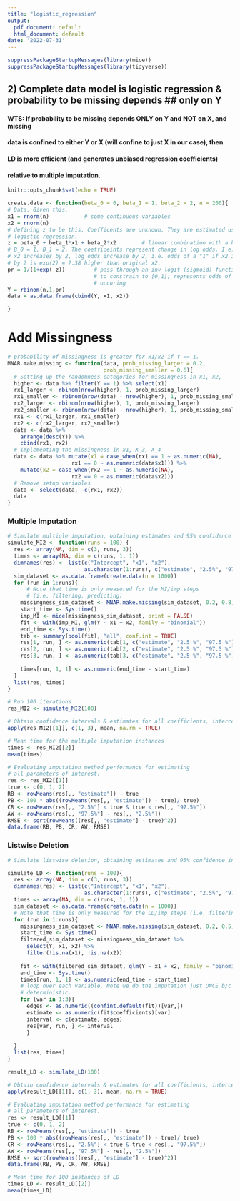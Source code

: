 ```yaml
---
title: "logistic_regression"
output:
  pdf_document: default
  html_document: default
date: '2022-07-31'
---
```

```r
suppressPackageStartupMessages(library(mice))
suppressPackageStartupMessages(library(tidyverse))
```

## 2) Complete data model is logistic regression & probability to be missing depends ## only on Y

#### WTS: If probability to be missing depends ONLY on Y and NOT on X, and missing 
#### data is confined to either Y or X (will confine to just X in our case), then
#### LD is more efficient (and generates unbiased regression coefficients) 
####  relative to multiple imputation.
```r
knitr::opts_chunk$set(echo = TRUE)
```




```r
create.data <- function(beta_0 = 0, beta_1 = 1, beta_2 = 2, n = 200){
# Data. Given this.
x1 = rnorm(n)           # some continuous variables 
x2 = rnorm(n)
# defining z to be this. Coefficents are unknown. They are estimated using MLE as part of 
# logistic regression.
z = beta_0 + beta_1*x1 + beta_2*x2        # linear combination with a bias. Here, 
# B_0 = 1, B_1 = 2. The coefficeints represent change in log odds. I.e. if 
# x2 increases by 2, log odds increase by 2, i.e. odds of a "1" if x2 increases
# by 2 is exp(2) = 7.38 higher than original x2.
pr = 1/(1+exp(-z))         # pass through an inv-logit (sigmoid) function to
                           # to constrain to [0,1]; represents odds of event
                           # occuring
Y = rbinom(n,1,pr)   
data = as.data.frame(cbind(Y, x1, x2))

}
```



# Add Missingness
```r
# probability of missingness is greater for x1/x2 if Y == 1.
MNAR.make.missing <- function(data, prob_missing_larger = 0.2, 
                              prob_missing_smaller = 0.6){
  # Setting up the randomness categories for missingness in x1, x2,  
  higher <- data %>% filter(Y == 1) %>% select(x1) 
  rx1_larger <- rbinom(nrow(higher), 1, prob_missing_larger)
  rx1_smaller <- rbinom(nrow(data) - nrow(higher), 1, prob_missing_smaller)
  rx2_larger <- rbinom(nrow(higher), 1, prob_missing_larger)
  rx2_smaller <- rbinom(nrow(data) - nrow(higher), 1, prob_missing_smaller)
  rx1 <- c(rx1_larger, rx1_smaller)
  rx2 <- c(rx2_larger, rx2_smaller)
  data <- data %>% 
    arrange(desc(Y)) %>%
    cbind(rx1, rx2)
  # Implementing the missingness in x1, X_3, X_4
  data <- data %>% mutate(x1 = case_when(rx1 == 1 ~ as.numeric(NA), 
                    rx1 == 0 ~ as.numeric(data$x1))) %>%
    mutate(x2 = case_when(rx2 == 1 ~ as.numeric(NA), 
                    rx2 == 0 ~ as.numeric(data$x2)))
  # Remove setup variables
  data <- select(data, -c(rx1, rx2)) 
  data
}

```


### Multiple Imputation

```r
# Simulate multiple imputation, obtaining estimates and 95% confidence interval.
simulate_MI2 <- function(runs = 100) {
  res <- array(NA, dim = c(3, runs, 3))
  times <- array(NA, dim = c(runs, 1, 1))
  dimnames(res) <- list(c("Intercept", "x1", "x2"),
                        as.character(1:runs), c("estimate", "2.5%", "97.5%"))
  sim_dataset <- as.data.frame(create.data(n = 1000))
  for (run in 1:runs){
      # Note that time is only measured for the MI/imp steps 
      # (i.e. filtering, predicting)
    missingness_sim_dataset <- MNAR.make.missing(sim_dataset, 0.2, 0.8)
    start_time <- Sys.time()
    imp_MI <- mice(missingness_sim_dataset, print = FALSE)
    fit <- with(imp_MI, glm(Y ~ x1 + x2, family = "binomial"))
    end_time <- Sys.time()
    tab <- summary(pool(fit), "all", conf.int = TRUE)  
    res[1, run, ] <- as.numeric(tab[1, c("estimate", "2.5 %", "97.5 %")])  
    res[2, run, ] <- as.numeric(tab[2, c("estimate", "2.5 %", "97.5 %")])
    res[3, run, ] <- as.numeric(tab[3, c("estimate", "2.5 %", "97.5 %")])
    
    times[run, 1, 1] <- as.numeric(end_time - start_time)
  }
  list(res, times)
}

```

```r
# Run 100 iterations 
res_MI2 <- simulate_MI2(100)
```


```r
# Obtain confidence intervals & estimates for all coefficients, intercept.
apply(res_MI2[[1]], c(1, 3), mean, na.rm = TRUE)

```

```r
# Mean time for the multiple imputation instances
times <- res_MI2[[2]]
mean(times)
```



```r
# Evaluating imputation method performance for estimating
# all parameters of interest.
res <- res_MI2[[1]]
true <- c(0, 1, 2)
RB <- rowMeans(res[,, "estimate"]) - true
PB <- 100 * abs((rowMeans(res[,, "estimate"]) - true)/ true)
CR <- rowMeans(res[,, "2.5%"] < true & true < res[,, "97.5%"])
AW <- rowMeans(res[,, "97.5%"] - res[,, "2.5%"])
RMSE <- sqrt(rowMeans((res[,, "estimate"] - true)^2))
data.frame(RB, PB, CR, AW, RMSE)
```

###  Listwise Deletion

```r
# Simulate listwise deletion, obtaining estimates and 95% confidence interval.

simulate_LD <- function(runs = 100){
  res <- array(NA, dim = c(3, runs, 3))
  dimnames(res) <- list(c("Intercept", "x1", "x2"),
                        as.character(1:runs), c("estimate", "2.5%", "97.5%"))
  times <- array(NA, dim = c(runs, 1, 1))
  sim_dataset <- as.data.frame(create.data(n = 1000))
  # Note that time is only measured for the LD/imp steps (i.e. filtering, predicting)
  for (run in 1:runs){
    missingness_sim_dataset <- MNAR.make.missing(sim_dataset, 0.2, 0.5)
    start_time <- Sys.time()
    filtered_sim_dataset <- missingness_sim_dataset %>% 
      select(Y, x1, x2) %>%
      filter(!is.na(x1), !is.na(x2))
    
    fit <- with(filtered_sim_dataset, glm(Y ~ x1 + x2, family = "binomial"))
    end_time <- Sys.time()
    times[run, 1, 1] <- as.numeric(end_time - start_time)
    # loop over each variable. Note we do the imputation just ONCE b/c LD is 
    # deterministic.
    for (var in 1:3){
      edges <- as.numeric((confint.default(fit))[var,])
      estimate <- as.numeric(fit$coefficients)[var]
      interval <- c(estimate, edges)
      res[var, run, ] <- interval
      }
  
  }
  list(res, times)
}

```

```r
result_LD <- simulate_LD(100)

```


```r
# Obtain confidence intervals & estimates for all coefficients, intercept.
apply(result_LD[[1]], c(1, 3), mean, na.rm = TRUE)

```

```r
# Evaluating imputation method performance for estimating
# all parameters of interest.
res <- result_LD[[1]]
true <- c(0, 1, 2)
RB <- rowMeans(res[,, "estimate"]) - true
PB <- 100 * abs((rowMeans(res[,, "estimate"]) - true)/ true)
CR <- rowMeans(res[,, "2.5%"] < true & true < res[,, "97.5%"])
AW <- rowMeans(res[,, "97.5%"] - res[,, "2.5%"])
RMSE <- sqrt(rowMeans((res[,, "estimate"] - true)^2))
data.frame(RB, PB, CR, AW, RMSE)
```

```r
# Mean time for 100 instances of LD
times_LD <- result_LD[[2]]
mean(times_LD)
```
